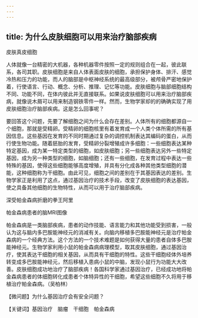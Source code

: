 ```yaml
---
---
---
```

title: 为什么皮肤细胞可以用来治疗脑部疾病
---




皮肤真皮细胞



人体就像一台精密的大机器，各种机器零件按照一定的规则组合在一起，彼此联系，各司其职。皮肤细胞是来自人体表面皮肤的细胞，承担保护身体、排汗、感觉冷热和压力的功能，而人的脑部是中枢神经系统的最高级部分，被颅骨严密地保护着，行使语言、行动、概念、分析、推理、记忆等功能。皮肤细胞与脑部细胞结构不同、功能不同，在体内彼此并无直接联系。如果说皮肤细胞可以用来治疗脑部疾病，就像说木屑可以用来制造钢铁零件一样。然而，生物学家却的的确确实现了用皮肤细胞治疗脑部疾病。这是怎么回事呢？

要回答这个问题，先要了解细胞之间为什么会存在差别。人体所有的细胞都源自一个细胞，那就是受精卵。受精卵的细胞核里有着发育成一个人类个体所需的所有基因信息。这些基因在发育的不同时期通过复杂的调控机制表达其编码的蛋白，从而行使生物功能。随着胚胎的发育，受精卵分裂增殖成许多细胞：一些细胞表达某种特定基因，成为某一特定类型的细胞，如皮肤细胞；另一些细胞表达另外一些特定基因，成为另一种类型的细胞，如脑细胞；还有一些细胞，在发育过程中表达一些特殊的基因，使得这些细胞能够高度增殖，并具有分化成各种其他类型细胞的潜能，这种细胞称为干细胞。由此可见，细胞之间的差别在于其基因表达的差别。生物学家正是利用了这点，通过基因治疗的技术手段，改变了皮肤细胞的表达基因，使之具备其他细胞的生物特性，从而可以用于治疗脑部疾病。

深受帕金森病折磨的拳王阿里



帕金森病患者的脑MRI图像



帕金森病是一类脑部疾病，患者的动作技能、语言能力和其他功能受到损害，一般认为这与脑内多巴胺能神经元的消减有关。向脑内移植多巴胺能神经元是治疗帕金森病的一个经典方法。这个方法的一个技术难题是如何获得大量的患者自体多巴胺能神经元。生物学家利用小鼠的帕金森病病理模型，取其皮肤细胞，通过基因治疗，使其表达干细胞的相关基因，从而具有干细胞的特性。这些干细胞经体外培养转变成多巴胺能神经元，然后移植入患病小鼠的中脑，发现小鼠行为功能大大改善。皮肤细胞成功地治疗了脑部疾病！各国科学家通过基因治疗，已经成功地将帕金森病患者的体细胞转化成患者个体特异性的干细胞，希望这些细胞不久将用于移植治疗帕金森病。（吴柏林）





【微问题】为什么基因治疗会有安全问题？

【关键词】基因治疗　脑瘤　干细胞　帕金森病